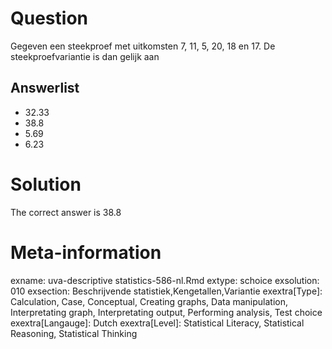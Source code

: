 Question
========

Gegeven een steekproef met uitkomsten 7, 11, 5, 20, 18 en 17. De steekproefvariantie is dan gelijk aan 

Answerlist
----------
* 32.33
* 38.8
* 5.69
* 6.23

Solution
========

The correct answer is  38.8 

Meta-information
================
exname: uva-descriptive statistics-586-nl.Rmd 
extype: schoice 
exsolution: 010 
exsection: Beschrijvende statistiek,Kengetallen,Variantie 
exextra[Type]: Calculation, Case, Conceptual, Creating graphs, Data manipulation, Interpretating graph, Interpretating output, Performing analysis, Test choice 
exextra[Langauge]: Dutch 
exextra[Level]: Statistical Literacy, Statistical Reasoning, Statistical Thinking 
